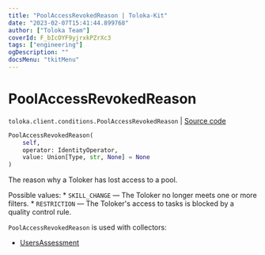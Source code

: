 ```yaml
---
title: "PoolAccessRevokedReason | Toloka-Kit"
date: "2023-02-07T15:41:44.899768"
author: ["Toloka Team"]
coverId: F_bIcOYF9yjrxkPZrXc3
tags: ["engineering"]
ogDescription: ""
docsMenu: "tkitMenu"
---
```


# PoolAccessRevokedReason
`toloka.client.conditions.PoolAccessRevokedReason` | [Source code](https://github.com/Toloka/toloka-kit/blob/v1.1.3/src/client/conditions.py#L252)

```python
PoolAccessRevokedReason(
    self,
    operator: IdentityOperator,
    value: Union[Type, str, None] = None
)
```

The reason why a Toloker has lost access to a pool.

Possible values:
    * `SKILL_CHANGE` — The Toloker no longer meets one or more filters.
    * `RESTRICTION` — The Toloker's access to tasks is blocked by a quality control rule.

`PoolAccessRevokedReason` is used with collectors:
- [UsersAssessment](/docs-new/toloka-kit/reference/toloka.client.collectors.UsersAssessment)
